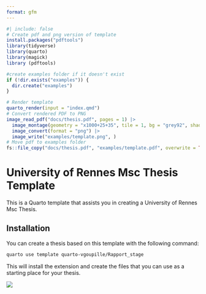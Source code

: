 ```yaml
---
format: gfm
---
```


<!-- README.md is generated from README.qmd. Please edit that file -->

```r
#| include: false
# Create pdf and png version of template
install.packages("pdftools")
library(tidyverse)
library(quarto)
library(magick)
library (pdftools)

#create examples folder if it doesn't exist
if (!dir.exists("examples")) {
  dir.create("examples")
}

# Render template
quarto_render(input = "index.qmd")
# Convert rendered PDF to PNG
image_read_pdf("docs/thesis.pdf", pages = 1) |>
  image_montage(geometry = "x1000+25+35", tile = 1, bg = "grey92", shadow = TRUE) |>
  image_convert(format = "png") |>
  image_write("examples/template.png", )
# Move pdf to examples folder
fs::file_copy("docs/thesis.pdf", "examples/template.pdf", overwrite = TRUE)
```

# University of Rennes Msc Thesis Template

This is a Quarto template that assists you in creating a University of Rennes Msc Thesis. 

## Installation

You can create a thesis based on this template with the following command:

```bash
quarto use template quarto-vgoupille/Rapport_stage
```

This will install the extension and create the files that you can use as a starting place for your thesis.

[![](examples/template.png)](examples/template.pdf)

